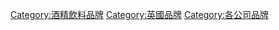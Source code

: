 {{catmore|帝亞吉歐}}
[[Category:酒精飲料品牌|Category:酒精飲料品牌]]
[[Category:英國品牌|Category:英國品牌]]
[[Category:各公司品牌|Category:各公司品牌]]